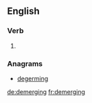 ==English==

===Verb===
{{head|en|present participle}}

# {{present participle of|demerge|lang=en}}

===Anagrams===
* [[degerming#English|degerming]]

[[de:demerging]]
[[fr:demerging]]